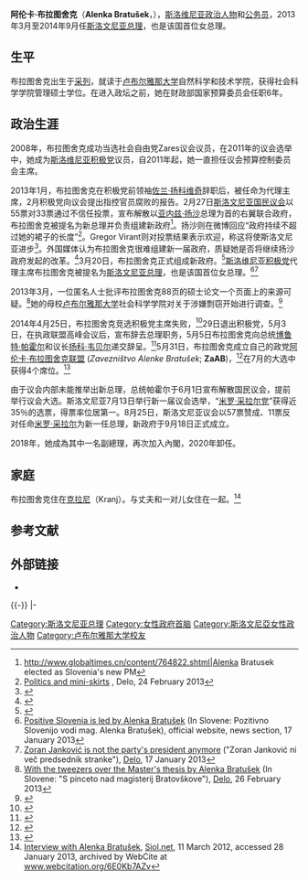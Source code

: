 {{Infobox officeholder
|name         = 阿伦卡·布拉图舍克<br>Alenka Bratušek
|image        = Alenka Bratušek 2013-06-10.jpg
|office       = 第8任[[斯洛文尼亚总理|斯洛文尼亚总理]]
|president    = [[博鲁特·帕霍尔|博鲁特·帕霍尔]]
|term_start   = 2013年3月20日
|term_end     = 2014年9月18日
|predecessor  = [[亚内兹·扬沙|亚内兹·扬沙]]
|successor    = [[米罗·采拉尔|米罗·采拉尔]] 
|office1      = [[斯洛维尼亚积极党|斯洛维尼亚积极党]]领袖<br>{{small|代理}}
|term_start1  = 2013年1月17日
|term_end1    = 2014年4月25日
|predecessor1 = [[佐兰·扬科维奇|佐兰·扬科维奇]]
|successor1   = [[佐兰·扬科维奇|佐兰·扬科维奇]]
|birth_date   = {{birth date and age|1970|3|31|df=y}}
|birth_place  = {{YUG}}（今{{SLO}}）[[采列|采列]]
|death_date   = 
|death_place  = 
|party        = [[斯洛文尼亚自由民主党|自由民主党]] {{small|(2008年前)}}<br>[[Zares|Zares]] {{small|(2008–2010)}}<br>[[Hermina_Krt's_List|Hermina Krt's List]] {{small|(2010–2011)}}<br>[[斯洛维尼亚积极党|斯洛维尼亚积极党]] {{small|(2011–2014)}}<br>[[阿伦卡·布拉图舍克联盟|阿伦卡·布拉图舍克联盟]] {{small|(2014–至今)}}
|alma_mater   = [[卢布尔雅那大学|卢布尔雅那大学]]
}}
'''阿伦卡·布拉图舍克'''（'''Alenka Bratušek'''，{{bd|1970年|3月31日}}），[[斯洛维尼亚|斯洛维尼亚]][[政治人物|政治人物]]和[[公务员|公务员]]，2013年3月至2014年9月任[[斯洛文尼亚总理|斯洛文尼亚总理]]，也是该国首位女总理。

==生平==
布拉图舍克出生于[[采列|采列]]，就读于[[卢布尔雅那大学|卢布尔雅那大学]]自然科学和技术学院，获得社会科学学院管理硕士学位。在进入政坛之前，她在财政部国家预算委员会任职6年。

==政治生涯==
2008年，布拉图舍克成功当选社会自由党Zares议会议员，在2011年的议会选举中，她成为[[斯洛维尼亚积极党|斯洛维尼亚积极党]]议员，自2011年起，她一直担任议会预算控制委员会主席。

2013年1月，布拉图舍克在积极党前领袖[[佐兰·扬科维奇|佐兰·扬科维奇]]辞职后，被任命为代理主席，2月积极党向议会提出指控官员腐败的报告。2月27日[[斯洛文尼亚国民议会|斯洛文尼亚国民议会]]以55票对33票通过不信任投票，宣布解散以[[亚内兹·扬沙|亚内兹·扬沙]]总理为首的右翼联合政府，布拉图舍克被提名为新总理并负责组建新政府<ref>http://www.globaltimes.cn/content/764822.shtml|Alenka{{dead link|date=十一月 2017 |bot=InternetArchiveBot }} Bratusek elected as Slovenia's new PM</ref>。扬沙则在微博回应“政府持续不超过她的裙子的长度”<ref>[http://www.delo.si/mnenja/komentarji/politika-in-mini-krila.html Politics and mini-skirts] {{Wayback|url=http://www.delo.si/mnenja/komentarji/politika-in-mini-krila.html |date=20130401042457 }}, Delo, 24 February 2013</ref>。Gregor Virant则对投票结果表示欢迎，称这将使斯洛文尼亚进步<ref>{{Cite web |url=http://www.rtvslo.si/slovenija/znotraj-dz-ja-jasna-podpora-zunaj-njega-odzivi-mesani/303371 |title=存档副本 |accessdate=2013-04-11 |archive-date=2013-12-03 |archive-url=https://web.archive.org/web/20131203063200/http://www.rtvslo.si/slovenija/znotraj-dz-ja-jasna-podpora-zunaj-njega-odzivi-mesani/303371 |dead-url=no }}</ref>。外国媒体认为布拉图舍克很难组建新一届政府，质疑她是否将继续扬沙政府发起的改革。<ref>{{Cite web |url=http://www.rtvslo.si/slovenija/tuji-mediji-jansa-se-ni-rekel-zadnje-besede-bratuskovo-caka-tezko-delo/303398 |title=存档副本 |accessdate=2013-04-11 |archive-date=2013-03-04 |archive-url=https://web.archive.org/web/20130304054207/http://www.rtvslo.si/slovenija/tuji-mediji-jansa-se-ni-rekel-zadnje-besede-bratuskovo-caka-tezko-delo/303398 |dead-url=no }}</ref>3月20日，布拉图舍克正式组成新政府。<ref>{{Cite web |url=http://www.rtvslo.si/slovenija/optimizem-po-prvih-pogovorih-pri-bratuskovi/303366 |title=存档副本 |accessdate=2013-04-11 |archive-date=2013-03-02 |archive-url=https://web.archive.org/web/20130302213722/http://www.rtvslo.si/slovenija/optimizem-po-prvih-pogovorih-pri-bratuskovi/303366 |dead-url=no }}</ref>[[斯洛维尼亚积极党|斯洛维尼亚积极党]]代理主席布拉图舍克被提名为[[斯洛文尼亚总理|斯洛文尼亚总理]]，也是该国首位女总理。<ref>[http://pozitivnaslovenija.si/novice/item/657-pozitivno-slovenijo-vodi-mag-alenka-bratu%C5%A1ek Positive Slovenia is led by Alenka Bratušek] {{webarchive|url=https://web.archive.org/web/20131014082451/http://pozitivnaslovenija.si/novice/item/657-pozitivno-slovenijo-vodi-mag-alenka-bratu%C5%A1ek |date=2013-10-14 }} (In Slovene: Pozitivno Slovenijo vodi mag. Alenka Bratušek), official website, news section, 17 January 2013</ref><ref>[http://www.delo.si/novice/politika/zoran-jankovic-ni-vec-predsednik-stranke.html Zoran Janković is not the party's president anymore] {{Wayback|url=http://www.delo.si/novice/politika/zoran-jankovic-ni-vec-predsednik-stranke.html |date=20130327092826 }} ("Zoran Janković ni več predsednik stranke"), [[Delo|Delo]], 17 January 2013</ref>

2013年3月，一位匿名人士批评布拉图舍克88页的硕士论文一个页面上的来源可疑。<ref>[http://www.delo.si/novice/politika/s-pinceto-nad-magisterij-alenke-bratusek.html With the tweezers over the Master's thesis by Alenka Bratušek] {{Wayback|url=http://www.delo.si/novice/politika/s-pinceto-nad-magisterij-alenke-bratusek.html |date=20130503204833 }} (In Slovene: "S pinceto nad magisterij Bratovškove"), [[Delo|Delo]], 26 February 2013</ref>她的母校[[卢布尔雅那大学|卢布尔雅那大学]]社会科学学院对关于涉嫌剽窃开始进行调查。<ref>{{Cite web |url=http://www.fdv.uni-lj.si/o-fdv/za-medije/sporocila-za-javnost/odziv-fdv-na-domnevno-plagiatorstvo-alenke-bratu%C5%A1ek-6.-3.-2013 |title=FDV.uni-lj.si - Odziv FDV na domnevno plagiatorstvo Alenke Bratušek, 6. 3. 2013 |accessdate=2013-04-11 |archive-date=2014-02-22 |archive-url=https://web.archive.org/web/20140222001314/http://www.fdv.uni-lj.si/o-fdv/za-medije/sporocila-za-javnost/odziv-fdv-na-domnevno-plagiatorstvo-alenke-bratu%C5%A1ek-6.-3.-2013 |dead-url=yes }}</ref>

2014年4月25日，布拉图舍克竞选积极党主席失败，<ref>{{cite web |url=http://www.rtvslo.si/slovenija/bratuskova-izstopila-iz-ps-ja-volitve-ob-dogovoru-mogoce-ze-pred-poletjem/335699 |title=Bratuškova izstopila iz PS-ja. Volitve ob dogovoru mogoče že pred poletjem. |publisher=Rtvslo.si |date=29 April 2014 |accessdate=2014-09-09 |archive-date=2019-07-13 |archive-url=https://web.archive.org/web/20190713060422/https://www.rtvslo.si/slovenija/alenka-bratusek-ne-bo-ovira-za-predcasne-volitve-pred-poletjem-za-te-sicer-zmanjkuje-casa/335699 |dead-url=no }}</ref>29日退出积极党，5月3日，在执政联盟高峰会议后，宣布辞去总理职务，5月5日布拉图舍克向总统[[博鲁特·帕霍尔|博鲁特·帕霍尔]]和议长[[扬科·韦贝尔|扬科·韦贝尔]]递交辞呈。<ref>{{cite web |url=http://www.delo.si/novice/politika/alenka-bratusek-s-ponedeljkom-zapusca-premierski-stolcek.html |title=Alenka Bratušek s ponedeljkom zapušča premierski stolček |publisher=Delo.si |date= |accessdate=2014-05-04 |archive-date=2014-05-03 |archive-url=https://web.archive.org/web/20140503132945/http://www.delo.si/novice/politika/alenka-bratusek-s-ponedeljkom-zapusca-premierski-stolcek.html |dead-url=no }}</ref>5月31日，布拉图舍克成立自己的政党[[阿伦卡·布拉图舍克联盟|阿伦卡·布拉图舍克联盟]] (''Zavezništvo Alenke Bratušek''; '''ZaAB''')，<ref>{{Cite web |url=http://www.rtvslo.si/slovenija/v-zivo-nastaja-stranka-alenke-bratusek/338236 |title=RTVSLO.si - V živo: Nastaja stranka Alenke Bratušek |accessdate=2014-09-09 |archive-date=2019-07-13 |archive-url=https://web.archive.org/web/20190713060431/https://www.rtvslo.si/slovenija/zelim-da-ob-dveh-crkah-ne-vidite-le-mojega-imena-ampak-zacetnici-abecede/338236 |dead-url=no }}</ref>在7月的大选中获得4个席位。<ref>{{Cite web |url=http://www.rtvslo.si/dz-volitve-2014/novoizvoljeni-poslanci-izobrazeni-v-povprecju-stari-48-let-med-njimi-najvec-zensk-do-zdaj/341898 |title=存档副本 |accessdate=2014-09-09 |archive-date=2014-09-21 |archive-url=https://web.archive.org/web/20140921070113/http://www.rtvslo.si/dz-volitve-2014/novoizvoljeni-poslanci-izobrazeni-v-povprecju-stari-48-let-med-njimi-najvec-zensk-do-zdaj/341898 |dead-url=no }}</ref> 

由于议会内部未能推举出新总理，总统帕霍尔于6月1日宣布解散国民议会，提前举行议会大选。斯洛文尼亚7月13日举行新一届议会选举，“[[米罗·采拉尔党|米罗·采拉尔党]]”获得近35％的选票，得票率位居第一。8月25日，斯洛文尼亚议会以57票赞成、11票反对任命[[米罗·采拉尔|米罗·采拉尔]]为新一任总理，新政府于9月18日正式成立。

2018年，她成為其中一名副總理，再次加入內閣，2020年卸任。

== 家庭 ==
布拉图舍克住在[[克拉尼|克拉尼]]（Kranj）。与丈夫和一对儿女住在一起。<ref name="Interview_with_AB_by_Siol_2011">[https://www.webcitation.org/6E0Kb7AZv?url=http://www.siol.net/novice/rubrikon/sprosceno_s_siolom/2012/04/alenka_bratusek.aspx?http%3A%2F%2Fwww.siol.net%2Fnovice%2Frubrikon%2Fsprosceno_s_siolom%2F2012%2F04%2Falenka_bratusek.aspx Interview with Alenka Bratušek], [[Siol.net|Siol.net]], 11 March 2012, accessed 28 January 2013, archived by WebCite at [https://www.webcitation.org/6E0Kb7AZv?url=http://www.siol.net/novice/rubrikon/sprosceno_s_siolom/2012/04/alenka_bratusek.aspx www.webcitation.org/6E0Kb7AZv]</ref>

== 参考文献 ==
{{Reflist|30em}}

== 外部链接 ==
{{Commons category|Alenka Bratušek}}
* {{Official website|http://pozitivnaslovenija.si/}}

{{-}}
{{s-start}}
{{s-ppo}}
{{s-bef|before=[[佐兰·扬科维奇|佐兰·扬科维奇]]}}
{{s-ttl|title=[[斯洛维尼亚积极党|斯洛维尼亚积极党]]领袖<br />{{small|代理}}|years=2013–2014}}
{{s-aft|after=[[佐兰·扬科维奇|佐兰·扬科维奇]]}}
|-
{{s-gov}}
{{s-bef|before=[[亚内兹·扬沙|亚内兹·扬沙]]}}
{{s-ttl|title=[[斯洛文尼亚总理|斯洛文尼亚总理]]|years=2013–2014}}
{{s-aft|after=[[米罗·采拉尔|米罗·采拉尔]]}}
{{s-end}}

{{DEFAULTSORT:Bratusek, Alenka}}
[[Category:斯洛文尼亚总理|Category:斯洛文尼亚总理]]
[[Category:女性政府首脑|Category:女性政府首脑]]
[[Category:斯洛文尼亞女性政治人物|Category:斯洛文尼亞女性政治人物]]
[[Category:卢布尔雅那大学校友|Category:卢布尔雅那大学校友]]